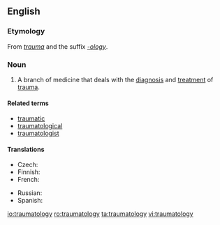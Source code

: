 ==English==

===Etymology===
From ''[[trauma]]'' and the suffix ''[[-ology]]''.

===Noun===
{{en-noun|-}}

# {{medicine|psychology}} A branch of medicine that deals with the [[diagnosis]] and [[treatment]] of [[trauma]].

====Related terms====
* [[traumatic]]
* [[traumatological]]
* [[traumatologist]]

====Translations====
{{trans-top|branch of medicine that deals with the diagnosis and treatment of trauma}}
* Czech: {{t-|cs|traumatologie|f}}
* Finnish: {{t|fi|traumatologia}}
* French: {{t|fr|traumatologie|f}}
{{trans-mid}}
* Russian: {{t|ru|травматология|f|sc=Cyrl}}
* Spanish: {{t|es|traumatología|f}}
{{trans-bottom}}

[[io:traumatology]]
[[ro:traumatology]]
[[ta:traumatology]]
[[vi:traumatology]]